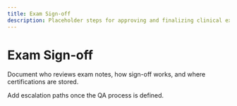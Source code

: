 ```yaml
---
title: Exam Sign-off
description: Placeholder steps for approving and finalizing clinical exams.
---
```


# Exam Sign-off

Document who reviews exam notes, how sign-off works, and where certifications are stored.

Add escalation paths once the QA process is defined.
